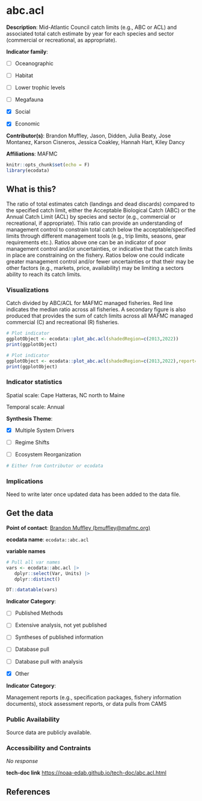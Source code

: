 # abc.acl

**Description**: Mid-Atlantic Council catch limits (e.g., ABC or ACL) and associated total catch estimate by year for each species and sector (commercial or recreational, as appropriate).

**Indicator family**: 

- [ ] Oceanographic
- [ ] Habitat
- [ ] Lower trophic levels
- [ ] Megafauna
- [X] Social
- [X] Economic

**Contributor(s)**: Brandon Muffley, Jason, Didden, Julia Beaty, Jose Montanez, Karson Cisneros, Jessica Coakley, Hannah Hart, Kiley Dancy

**Affiliations**: MAFMC

```{r echo=FALSE}
knitr::opts_chunk$set(echo = F)
library(ecodata)
```
## What is this?
The ratio of total estimates catch (landings and dead discards) compared to the specified catch limit, either the Acceptable Biological Catch (ABC) or the Annual Catch Limit (ACL) by species and sector (e.g., commercial or recreational, if appropriate). This ratio can provide an understanding of management control to constrain total catch below the acceptable/specified limits through different management tools (e.g., trip limits, seasons, gear requirements etc.). Ratios above one can be an indicator of poor management control and/or uncertainties, or indicative that the catch limits in place are constraining on the fishery. Ratios below one could indicate greater management control and/or fewer uncertainties or that their may be other factors (e.g., markets, price, availability) may be limiting a sectors ability to reach its catch limits.

### Visualizations
Catch divided by ABC/ACL for MAFMC managed fisheries. Red line indicates the median ratio across all fisheries. A secondary figure is also produced that provides the sum of catch limits across all MAFMC managed commercial (C) and recreational (R) fisheries.

```{r plot_abc.aclMAB}
# Plot indicator
ggplotObject <- ecodata::plot_abc.acl(shadedRegion=c(2013,2022))
print(ggplotObject)
```
```{r plot_abc.aclNE}
# Plot indicator
ggplotObject <- ecodata::plot_abc.acl(shadedRegion=c(2013,2022),report='NewEngland')
print(ggplotObject)
```
### Indicator statistics 
Spatial scale: Cape Hatteras, NC north to Maine

Temporal scale: Annual

**Synthesis Theme**:

- [X] Multiple System Drivers
- [ ] Regime Shifts
- [ ] Ecosystem Reorganization

```{r autostats_abc.acl}
# Either from Contributor or ecodata
```

### Implications
Need to write later once updated data has been added to the data file.

## Get the data

**Point of contact**: [Brandon Muffley (bmuffley@mafmc.org)](Brandon Muffley (bmuffley@mafmc.org)){.email}

**ecodata name**: `ecodata::abc.acl`

**variable names**

```{r vars_abc.acl}
# Pull all var names
vars <- ecodata::abc.acl |>
   dplyr::select(Var, Units) |>
   dplyr::distinct()

DT::datatable(vars)
```
**Indicator Category**:

- [ ] Published Methods
- [ ] Extensive analysis, not yet published
- [ ] Syntheses of published information
- [ ] Database pull
- [ ] Database pull with analysis
- [X] Other

**Indicator Category**:

Management reports (e.g., specification packages, fishery information documents), stock assessment reports, or data pulls from CAMS

### Public Availability

Source data are publicly available.

### Accessibility and Contraints

_No response_

**tech-doc link**
<https://noaa-edab.github.io/tech-doc/abc.acl.html>

## References

